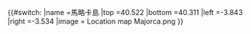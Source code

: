 {{#switch:{{{1}}}
|name   =馬略卡島
|top    =40.522
|bottom =40.311
|left   =-3.843
|right  =-3.534
|image  = Location map Majorca.png
}}<noinclude>{{Location map/Info|Spain}}
[[Category:西班牙地理位置模板|{{PAGENAME}}]]

</noinclude>